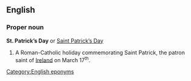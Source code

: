 ==English==

===Proper noun===
'''St. Patrick’s Day'''  or [[Saint Patrick's Day|Saint Patrick’s Day]]

# A Roman-Catholic holiday commemorating Saint Patrick, the patron saint of [[Ireland]] on March 17<sup>th</sup>.

{{wikipedia}}

[[Category:English eponyms]]